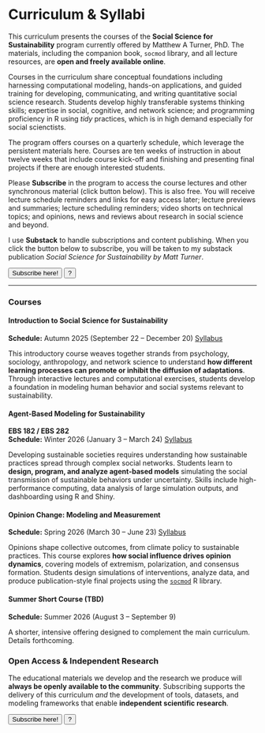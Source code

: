 # Curriculum & Syllabi {.unnumbered}

This curriculum presents the courses of the **Social Science for Sustainability** program
currently offered by Matthew A Turner, PhD. The materials, including the
companion book, `socmod` library, and all lecture resources, are **open and
freely available online**. 

Courses in the curriculum share conceptual foundations including harnessing 
computational modeling, hands-on applications, and guided training for
developing, communicating, and writing quantitative social science research. 
Students develop highly transferable systems thinking skills; expertise in
social, cognitive, and network science; and programming proficiency in R using
*tidy* practices, which is in high demand especially for social scienctists.

The program offers courses on a quarterly schedule, which leverage the
persistent materials here. Courses are ten weeks of instruction in about twelve
weeks that include course kick-off and finishing and presenting final projects
if there are enough interested students.

Please **Subscribe** in the program to access the course lectures and other
synchronous material (click button below). This is also free. 
You will receive lecture schedule reminders and links for easy access later;
lecture previews and summaries; lecture scheduling
reminders; video shorts on technical topics; and 
opinions, news and reviews about research in social science and beyond.

I use **Substack** to handle subscriptions and content publishing. When you click
the button below to subscribe, you will be taken to my substack publication
*Social Science for Sustainability by Matt Turner*.

<!--[**Enroll for free any time by subscribing on
Substack!**](https://matphd.substack.com){.btn .btn-primary .substack_background
style="width: 100%; font-size: 1.1rem; padding: 0.8em;"}-->

<div class="enroll-container">
  <button class="enroll-button">Subscribe here!</button>
  <button
    type="button" 
    class="btn enroll-help-btn"
    data-bs-toggle="popover"
    data-bs-placement="bottom"
    data-bs-html="true"
    title="How enrollment works"
    data-bs-content=
'<p> 
Participants can enroll any time to join the current course. To enroll,
just subscribe for free to my Substack publication, <em>Social Science for
Sustainability by Matt Turner</em>, by clicking "Subscribe here!"  
</p>'>
    ?
  </button>
</div> 

---

### Courses {.unnumbered}

#### Introduction to Social Science for Sustainability
**Schedule:** Autumn 2025 (September 22 – December 20)  <span class="separator"></span>
[Syllabus](syllabus-introduction.qmd)


This introductory course weaves together strands from psychology, sociology, anthropology, and network science to understand **how different learning processes can promote or inhibit the diffusion of adaptations**. Through interactive lectures and computational exercises, students develop a foundation in modeling human behavior and social systems relevant to sustainability.


#### Agent-Based Modeling for Sustainability
**EBS 182 / EBS 282**  
**Schedule:** Winter 2026 (January 3 – March 24) <span class="separator"></span>
[Syllabus](syllabus-agent-based-modeling.qmd)

Developing sustainable societies requires understanding how sustainable practices spread through complex social networks. Students learn to **design, program, and analyze agent-based models** simulating the social transmission of sustainable behaviors under uncertainty. Skills include high-performance computing, data analysis of large simulation outputs, and dashboarding using R and Shiny.


#### Opinion Change: Modeling and Measurement
**Schedule:** Spring 2026 (March 30 – June 23)  <span class="separator"></span>
[Syllabus](syllabus-opinion-change.qmd)


Opinions shape collective outcomes, from climate policy to sustainable practices. This course explores **how social influence drives opinion dynamics**, covering models of extremism, polarization, and consensus formation. Students design simulations of interventions, analyze data, and produce publication-style final projects using the [`socmod`](https://css4s.github.io/socmod/) R library.


#### Summer Short Course (TBD)
**Schedule:** Summer 2026 (August 3 – September 9)  

A shorter, intensive offering designed to complement the main curriculum. Details forthcoming.


### Open Access & Independent Research {.unnumbered}

The educational materials we develop and the research we produce will **always
be openly available to the community**. Subscribing supports the delivery of
this curriculum *and* the development of tools, datasets, and modeling frameworks that enable **independent scientific research**.


<div class="enroll-container">
  <button class="enroll-button">Subscribe here!</button>
  <button
    type="button" 
    class="btn enroll-help-btn"
    data-bs-toggle="popover"
    data-bs-placement="bottom"
    data-bs-html="true"
    title="How enrollment works"
    data-bs-content=
'<p> 
Participants can subscribe any time to join the current course. To subscribe,
just subscribe for free to my Substack publication, <em>Social Science for
Sustainability by Matt Turner</em>, by clicking "Subscribe here!"  
</p>'>
    ?
  </button>
</div> 
